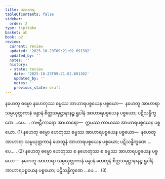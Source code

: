 ```yaml
---
title: အာဟာရ
tableOfContents: false
sidebar:
  order: 2
type: tipitaka
basket: ab
book: p2
review:
  current: review
  updated: '2025-10-23T09:21:02.691302'
  updated_by: ''
  notes: ''
  history:
  - state: review
    date: '2025-10-23T09:21:02.691302'
    updated_by: ''
    notes: ''
    previous_state: draft
---
```



<ReviewStatus review={frontmatter.review} showDetails={true} />

<HypothesisAnnotation frontmatter={frontmatter} />

<DynamicBreadcrumb />

<Division number="35" book="p2" e="ch" v="38" p="14">

<Paragraph number="92" book="p2">
နဟေတု ဓမ္မော နဟေတုဿ ဓမ္မဿ အာဟာရပစ္စယေန ပစ္စယော—  နဟေတူ အာဟာရာ သမ္ပယုတ္တကာနံ ခန္ဓာနံ စိတ္တသမုဋ္ဌာနာနဉ္စ ရူပါနံ အာဟာရပစ္စယေန ပစ္စယော; ပဋိသန္ဓိက္ခဏေ …ပေ… . <Emphasis>ကဗဠီကာရော အာဟာရော</Emphasis>—  ဣမဿ ကာယဿ အာဟာရပစ္စယေန ပစ္စယော. (1)
</Paragraph>

<Paragraph number="93" book="p2">
နဟေတု ဓမ္မော ဟေတုဿ ဓမ္မဿ အာဟာရပစ္စယေန ပစ္စယော—  နဟေတူ အာဟာရာ သမ္ပယုတ္တကာနံ ဟေတူနံ အာဟာရပစ္စယေန ပစ္စယော; ပဋိသန္ဓိက္ခဏေ …ပေ… . (2)
</Paragraph>

<Paragraph number="94" book="p2">
နဟေတု ဓမ္မော ဟေတုဿ စ နဟေတုဿ စ ဓမ္မဿ အာဟာရပစ္စယေန ပစ္စယော—  နဟေတူ အာဟာရာ သမ္ပယုတ္တကာနံ ခန္ဓာနံ ဟေတူနံ စိတ္တသမုဋ္ဌာနာနဉ္စ ရူပါနံ အာဟာရပစ္စယေန ပစ္စယော; ပဋိသန္ဓိက္ခဏေ …ပေ… . (3)
</Paragraph>
</Division>